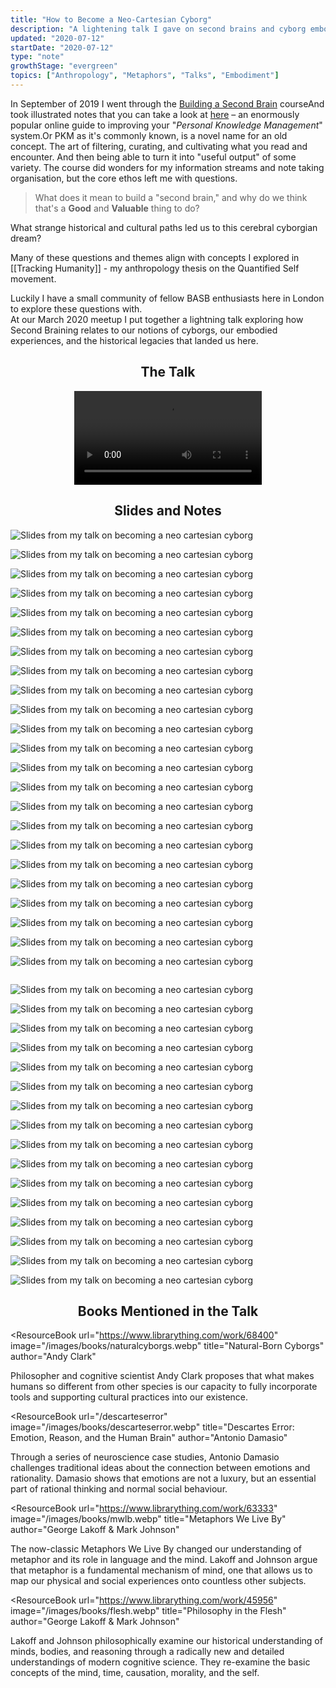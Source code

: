 ```yaml
---
title: "How to Become a Neo-Cartesian Cyborg"
description: "A lightening talk I gave on second brains and cyborg embodiment"
updated: "2020-07-12"
startDate: "2020-07-12"
type: "note"
growthStage: "evergreen"
topics: ["Anthropology", "Metaphors", "Talks", "Embodiment"]
---
```


<IntroParagraph>

In September of 2019 I went through the [Building a Second Brain](https://www.buildingasecondbrain.com/) course<Footnote idName={1}>And took illustrated notes that you can take a look at [here](/basb)</Footnote> – an enormously popular online guide to improving your "_Personal Knowledge Management_" system.<Footnote idName={2}>Or PKM as it's commonly known, is a novel name for an old concept. The art of filtering, curating, and cultivating what you read and encounter. And then being able to turn it into "useful output" of some variety. </Footnote> The course did wonders for my information streams and note taking organisation, but the core ethos left me with questions.

</IntroParagraph>

> What does it mean to build a "second brain," and why do we think that's a **Good** and **Valuable** thing to do?

What strange historical and cultural paths led us to this cerebral cyborgian dream?

Many of these questions and themes align with concepts I explored in [[Tracking Humanity]] - my anthropology thesis on the Quantified Self movement.

Luckily I have a small community of fellow BASB enthusiasts here in London to explore these questions with.  
At our March 2020 meetup I put together a lightning talk exploring how Second Braining relates to our notions of cyborgs, our embodied experiences, and the historical legacies that landed us here.

<Center>

## The Talk

<Video
  src="https://www.youtube.com/embed/yOGi9RfC3Eg"
  title="How to be a neo-cartesian cyborg talk"
/>

## Slides and Notes

</Center>

<img
  alt="Slides from my talk on becoming a neo cartesian cyborg"
  src="https://res.cloudinary.com/dg3gyk0gu/image/upload/c_scale,f_auto,q_auto:good,w_960/v1594548502/maggieappleton.com/notes/neocyborgs/cyborgs_19.jpg"
/>

<img
  alt="Slides from my talk on becoming a neo cartesian cyborg"
  src="https://res.cloudinary.com/dg3gyk0gu/image/upload/c_scale,f_auto,q_auto:good,w_960/v1594548503/maggieappleton.com/notes/neocyborgs/cyborgs_20.jpg"
/>

<img
  alt="Slides from my talk on becoming a neo cartesian cyborg"
  src="https://res.cloudinary.com/dg3gyk0gu/image/upload/c_scale,f_auto,q_auto:good,w_960/v1594548501/maggieappleton.com/notes/neocyborgs/cyborgs_13.jpg"
/>

<img
  alt="Slides from my talk on becoming a neo cartesian cyborg"
  src="https://res.cloudinary.com/dg3gyk0gu/image/upload/c_scale,f_auto,q_auto:good,w_960/v1594548500/maggieappleton.com/notes/neocyborgs/cyborgs_11.jpg"
/>

<img
  alt="Slides from my talk on becoming a neo cartesian cyborg"
  src="https://res.cloudinary.com/dg3gyk0gu/image/upload/c_scale,f_auto,q_auto:good,w_960/v1594548502/maggieappleton.com/notes/neocyborgs/cyborgs_14.jpg"
/>

<img
  alt="Slides from my talk on becoming a neo cartesian cyborg"
  src="https://res.cloudinary.com/dg3gyk0gu/image/upload/c_scale,f_auto,q_auto:good,w_960/v1594548499/maggieappleton.com/notes/neocyborgs/cyborgs_4.jpg"
/>

<img
  alt="Slides from my talk on becoming a neo cartesian cyborg"
  src="https://res.cloudinary.com/dg3gyk0gu/image/upload/c_scale,f_auto,q_auto:good,w_960/v1594548499/maggieappleton.com/notes/neocyborgs/cyborgs_5.jpg"
/>

<img
  alt="Slides from my talk on becoming a neo cartesian cyborg"
  src="https://res.cloudinary.com/dg3gyk0gu/image/upload/c_scale,f_auto,q_auto:good,w_960/v1594548499/maggieappleton.com/notes/neocyborgs/cyborgs_6.jpg"
/>

<img
  alt="Slides from my talk on becoming a neo cartesian cyborg"
  src="https://res.cloudinary.com/dg3gyk0gu/image/upload/c_scale,f_auto,q_auto:good,w_960/v1594548500/maggieappleton.com/notes/neocyborgs/cyborgs_8.jpg"
/>

<img
  alt="Slides from my talk on becoming a neo cartesian cyborg"
  src="https://res.cloudinary.com/dg3gyk0gu/image/upload/c_scale,f_auto,q_auto:good,w_960/v1594548500/maggieappleton.com/notes/neocyborgs/cyborgs_7.jpg"
/>

<img
  alt="Slides from my talk on becoming a neo cartesian cyborg"
  src="https://res.cloudinary.com/dg3gyk0gu/image/upload/c_scale,f_auto,q_auto:good,w_960/v1594548498/maggieappleton.com/notes/neocyborgs/cyborgs_2.jpg"
/>

<img
  alt="Slides from my talk on becoming a neo cartesian cyborg"
  src="https://res.cloudinary.com/dg3gyk0gu/image/upload/c_scale,f_auto,q_auto:good,w_960/v1594548499/maggieappleton.com/notes/neocyborgs/cyborgs_3.jpg"
/>

<img
  alt="Slides from my talk on becoming a neo cartesian cyborg"
  src="https://res.cloudinary.com/dg3gyk0gu/image/upload/c_scale,f_auto,q_auto:good,w_960/v1594548500/maggieappleton.com/notes/neocyborgs/cyborgs_9.jpg"
/>

<img
  alt="Slides from my talk on becoming a neo cartesian cyborg"
  src="https://res.cloudinary.com/dg3gyk0gu/image/upload/c_scale,f_auto,q_auto:good,w_960/v1594548502/maggieappleton.com/notes/neocyborgs/cyborgs_18.jpg"
/>

<img
  alt="Slides from my talk on becoming a neo cartesian cyborg"
  src="https://res.cloudinary.com/dg3gyk0gu/image/upload/c_scale,f_auto,q_auto:good,w_960/v1594548500/maggieappleton.com/notes/neocyborgs/cyborgs_10.jpg"
/>

<img
  alt="Slides from my talk on becoming a neo cartesian cyborg"
  src="https://res.cloudinary.com/dg3gyk0gu/image/upload/c_scale,f_auto,q_auto:good,w_960/v1594548508/maggieappleton.com/notes/neocyborgs/cyborgs_39.jpg"
/>

<img
  alt="Slides from my talk on becoming a neo cartesian cyborg"
  src="https://res.cloudinary.com/dg3gyk0gu/image/upload/c_scale,f_auto,q_auto:good,w_960/v1594548508/maggieappleton.com/notes/neocyborgs/cyborgs_40.jpg"
/>

<img
  alt="Slides from my talk on becoming a neo cartesian cyborg"
  src="https://res.cloudinary.com/dg3gyk0gu/image/upload/c_scale,f_auto,q_auto:good,w_960/v1594548502/maggieappleton.com/notes/neocyborgs/cyborgs_16.jpg"
/>

<img
  alt="Slides from my talk on becoming a neo cartesian cyborg"
  src="https://res.cloudinary.com/dg3gyk0gu/image/upload/c_scale,f_auto,q_auto:good,w_960/v1594548502/maggieappleton.com/notes/neocyborgs/cyborgs_15.jpg"
/>

<img
  alt="Slides from my talk on becoming a neo cartesian cyborg"
  src="https://res.cloudinary.com/dg3gyk0gu/image/upload/c_scale,f_auto,q_auto:good,w_960/v1594548507/maggieappleton.com/notes/neocyborgs/cyborgs_37.jpg"
/>

<img
  alt="Slides from my talk on becoming a neo cartesian cyborg"
  src="https://res.cloudinary.com/dg3gyk0gu/image/upload/c_scale,f_auto,q_auto:good,w_960/v1594548508/maggieappleton.com/notes/neocyborgs/cyborgs_41.jpg"
/>

<img
  alt="Slides from my talk on becoming a neo cartesian cyborg"
  src="https://res.cloudinary.com/dg3gyk0gu/image/upload/c_scale,f_auto,q_auto:good,w_960/v1594548505/maggieappleton.com/notes/neocyborgs/cyborgs_30.jpg"
/>

<img
  alt="Slides from my talk on becoming a neo cartesian cyborg"
  src="https://res.cloudinary.com/dg3gyk0gu/image/upload/c_scale,f_auto,q_auto:good,w_960/v1594548503/maggieappleton.com/notes/neocyborgs/cyborgs_24.jpg"
/>

<img
  alt=""
  src="https://res.cloudinary.com/dg3gyk0gu/image/upload/c_scale,f_auto,q_auto:good,w_960/v1594548504/maggieappleton.com/notes/neocyborgs/cyborgs_25.jpg"
/>

<img
  alt="Slides from my talk on becoming a neo cartesian cyborg"
  src="https://res.cloudinary.com/dg3gyk0gu/image/upload/c_scale,f_auto,q_auto:good,w_960/v1594548504/maggieappleton.com/notes/neocyborgs/cyborgs_26.jpg"
/>

<img
  alt="Slides from my talk on becoming a neo cartesian cyborg"
  src="https://res.cloudinary.com/dg3gyk0gu/image/upload/c_scale,f_auto,q_auto:good,w_960/v1594548505/maggieappleton.com/notes/neocyborgs/cyborgs_31.jpg"
/>

<img
  alt="Slides from my talk on becoming a neo cartesian cyborg"
  src="https://res.cloudinary.com/dg3gyk0gu/image/upload/c_scale,f_auto,q_auto:good,w_960/v1594548499/maggieappleton.com/notes/neocyborgs/cyborgs_1.jpg"
/>

<img
  alt="Slides from my talk on becoming a neo cartesian cyborg"
  src="https://res.cloudinary.com/dg3gyk0gu/image/upload/c_scale,f_auto,q_auto:good,w_960/v1594548508/maggieappleton.com/notes/neocyborgs/cyborgs_42.jpg"
/>

<img
  alt="Slides from my talk on becoming a neo cartesian cyborg"
  src="https://res.cloudinary.com/dg3gyk0gu/image/upload/c_scale,f_auto,q_auto:good,w_960/v1594548509/maggieappleton.com/notes/neocyborgs/cyborgs_43.jpg"
/>

<img
  alt="Slides from my talk on becoming a neo cartesian cyborg"
  src="https://res.cloudinary.com/dg3gyk0gu/image/upload/c_scale,f_auto,q_auto:good,w_960/v1594548505/maggieappleton.com/notes/neocyborgs/cyborgs_27.jpg"
/>

<img
  alt="Slides from my talk on becoming a neo cartesian cyborg"
  src="https://res.cloudinary.com/dg3gyk0gu/image/upload/c_scale,f_auto,q_auto:good,w_960/v1594548503/maggieappleton.com/notes/neocyborgs/cyborgs_23.jpg"
/>

<img
  alt="Slides from my talk on becoming a neo cartesian cyborg"
  src="https://res.cloudinary.com/dg3gyk0gu/image/upload/c_scale,f_auto,q_auto:good,w_960/v1594548503/maggieappleton.com/notes/neocyborgs/cyborgs_22.jpg"
/>

<img
  alt="Slides from my talk on becoming a neo cartesian cyborg"
  src="https://res.cloudinary.com/dg3gyk0gu/image/upload/c_scale,f_auto,q_auto:good,w_960/v1594548503/maggieappleton.com/notes/neocyborgs/cyborgs_21.jpg"
/>

<img
  alt="Slides from my talk on becoming a neo cartesian cyborg"
  src="https://res.cloudinary.com/dg3gyk0gu/image/upload/c_scale,f_auto,q_auto:good,w_960/v1594548507/maggieappleton.com/notes/neocyborgs/cyborgs_38.jpg"
/>

<img
  alt="Slides from my talk on becoming a neo cartesian cyborg"
  src="https://res.cloudinary.com/dg3gyk0gu/image/upload/c_scale,f_auto,q_auto:good,w_960/v1594548509/maggieappleton.com/notes/neocyborgs/cyborgs_44.jpg"
/>

<img
  alt="Slides from my talk on becoming a neo cartesian cyborg"
  src="https://res.cloudinary.com/dg3gyk0gu/image/upload/c_scale,f_auto,q_auto:good,w_960/v1594548505/maggieappleton.com/notes/neocyborgs/cyborgs_29.jpg"
/>

<img
  alt="Slides from my talk on becoming a neo cartesian cyborg"
  src="https://res.cloudinary.com/dg3gyk0gu/image/upload/c_scale,f_auto,q_auto:good,w_960/v1594548506/maggieappleton.com/notes/neocyborgs/cyborgs_34.jpg"
/>

<img
  alt="Slides from my talk on becoming a neo cartesian cyborg"
  src="https://res.cloudinary.com/dg3gyk0gu/image/upload/c_scale,f_auto,q_auto:good,w_960/v1594548506/maggieappleton.com/notes/neocyborgs/cyborgs_33.jpg"
/>

<img
  alt="Slides from my talk on becoming a neo cartesian cyborg"
  src="https://res.cloudinary.com/dg3gyk0gu/image/upload/c_scale,f_auto,q_auto:good,w_960/v1594548506/maggieappleton.com/notes/neocyborgs/cyborgs_35.jpg"
/>

<img
  alt="Slides from my talk on becoming a neo cartesian cyborg"
  src="https://res.cloudinary.com/dg3gyk0gu/image/upload/c_scale,f_auto,q_auto:good,w_960/v1594548506/maggieappleton.com/notes/neocyborgs/cyborgs_36.jpg"
/>

<Center>

## Books Mentioned in the Talk

</Center>

<ResourceBook
  url="https://www.librarything.com/work/68400"
  image="/images/books/naturalcyborgs.webp"
  title="Natural-Born Cyborgs"
  author="Andy Clark"
>
  Philosopher and cognitive scientist Andy Clark proposes that what makes humans
  so different from other species is our capacity to fully incorporate tools and
  supporting cultural practices into our existence.
</ResourceBook>

<ResourceBook
  url="/descarteserror"
  image="/images/books/descarteserror.webp"
  title="Descartes Error: Emotion, Reason, and the Human Brain"
  author="Antonio Damasio"
>
  Through a series of neuroscience case studies, Antonio Damasio challenges
  traditional ideas about the connection between emotions and rationality.
  Damasio shows that emotions are not a luxury, but an essential part of
  rational thinking and normal social behaviour.
</ResourceBook>

<ResourceBook
  url="https://www.librarything.com/work/63333"
  image="/images/books/mwlb.webp"
  title="Metaphors We Live By"
  author="George Lakoff & Mark Johnson"
>
  The now-classic Metaphors We Live By changed our understanding of metaphor and
  its role in language and the mind. Lakoff and Johnson argue that metaphor is a
  fundamental mechanism of mind, one that allows us to map our physical and
  social experiences onto countless other subjects.
</ResourceBook>

<ResourceBook
  url="https://www.librarything.com/work/45956"
  image="/images/books/flesh.webp"
  title="Philosophy in the Flesh"
  author="George Lakoff & Mark Johnson"
>
  Lakoff and Johnson philosophically examine our historical understanding of
  minds, bodies, and reasoning through a radically new and detailed
  understandings of modern cognitive science. They re-examine the basic concepts
  of the mind, time, causation, morality, and the self.
</ResourceBook>
